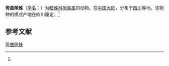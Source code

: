 {{Speciesbox
| name = 弯曲隙蛛
| status = 
| status_system = 
| image = 
| genus = Coelotes
| species = streptus
| authority = (Zhu et Wang, 1994)<ref name='id14116'>{{cite web| url =http://www.bioinfo.cn/db05/BjdwSpecies.php?action=view&id=14116| title =弯曲隙蛛| work =《中国动物物种编目数据库》| publisher =中国科学院微生物研究所| author =中国科学院动物研究所| accessdate =2009-04-28| deadurl =yes| archiveurl =https://web.archive.org/web/20160305085710/http://www.bioinfo.cn/db05/BjdwSpecies.php?action=view&id=14116| archivedate =2016-03-05}}</ref>
}}

'''弯曲隙蛛'''（[[学名|学名]]：{{lang|la|''Coelotes streptus''}}）为[[暗蛛科|暗蛛科]][[隙蛛属|隙蛛属]]的动物。在[[中国大陆|中国大陆]]，分布于[[四川|四川]]等地。该物种的模式产地在四川康定。<ref name='id14116'/>

== 参考文献 ==
{{reflist}}

{{Wikispecies|Coelotes streptus}}

[[Category:隙蛛属|弯曲隙蛛]]


{{蜘蛛小作品}}